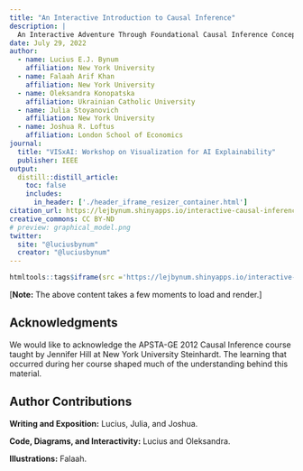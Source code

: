 ```yaml
---
title: "An Interactive Introduction to Causal Inference"
description: | 
  An Interactive Adventure Through Foundational Causal Inference Concepts
date: July 29, 2022
author:
  - name: Lucius E.J. Bynum
    affiliation: New York University
  - name: Falaah Arif Khan
    affiliation: New York University
  - name: Oleksandra Konopatska
    affiliation: Ukrainian Catholic University
  - name: Julia Stoyanovich
    affiliation: New York University
  - name: Joshua R. Loftus
    affiliation: London School of Economics
journal: 
  title: "VISxAI: Workshop on Visualization for AI Explainability"
  publisher: IEEE
output: 
  distill::distill_article:
    toc: false
    includes:
      in_header: ['./header_iframe_resizer_container.html']
citation_url: https://lejbynum.shinyapps.io/interactive-causal-inference
creative_commons: CC BY-ND
# preview: graphical_model.png
twitter:
  site: "@luciusbynum"
  creator: "@luciusbynum"
---
```


```r
htmltools::tags$iframe(src ='https://lejbynum.shinyapps.io/interactive-causal-inference', width='100%', `data-external`='1', scrolling='no')
```

<script>iFrameResize({log:true})</script>

[**Note:** The above content takes a few moments to load and render.]

## Acknowledgments {.appendix}

We would like to acknowledge the APSTA-GE 2012 Causal Inference course taught by Jennifer Hill at New York University Steinhardt. The learning that occurred during her course shaped much of the understanding behind this material.

## Author Contributions {.appendix}

**Writing and Exposition:** Lucius, Julia, and Joshua.

**Code, Diagrams, and Interactivity:** Lucius and Oleksandra.

**Illustrations:** Falaah.